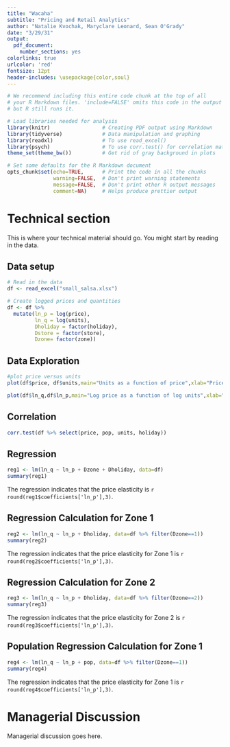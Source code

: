 ```yaml
---
title: "Wacaha"
subtitle: "Pricing and Retail Analytics"
author: "Natalie Kvochak, Maryclare Leonard, Sean O'Grady"
date: "3/29/31"
output:
  pdf_document:
    number_sections: yes
colorlinks: true
urlcolor: 'red'
fontsize: 12pt
header-includes: \usepackage{color,soul}
---
```


```r
# We recommend including this entire code chunk at the top of all 
# your R Markdown files. 'include=FALSE' omits this code in the output
# but R still runs it.

# Load libraries needed for analysis
library(knitr)                 # Creating PDF output using Markdown
library(tidyverse)             # Data manipulation and graphing
library(readxl)                # To use read_excel()
library(psych)                 # To use corr.test() for correlation matrices
theme_set(theme_bw())          # Get rid of gray background in plots

# Set some defaults for the R Markdown document
opts_chunk$set(echo=TRUE,      # Print the code in all the chunks
               warning=FALSE,  # Don't print warning statements
               message=FALSE,  # Don't print other R output messages
               comment=NA)     # Helps produce prettier output
```

# Technical section

This is where your technical material should go. You might start by reading in the data.

## Data setup
```r
# Read in the data
df <- read_excel("small_salsa.xlsx")

# Create logged prices and quantities
df <- df %>% 
  mutate(ln_p = log(price),
         ln_q = log(units),
         Dholiday = factor(holiday),
         Dstore = factor(store),
         Dzone= factor(zone))

```

## Data Exploration
```r
#plot price versus units
plot(df$price, df$units,main="Units as a function of price",xlab="Price",ylab="Units",pch=19)

plot(df$ln_q,df$ln_p,main="Log price as a function of log units",xlab="Log Units",ylab="Log Price",pch=19)
```

## Correlation
```r
corr.test(df %>% select(price, pop, units, holiday))
```

## Regression
```r
reg1 <- lm(ln_q ~ ln_p + Dzone + Dholiday, data=df)
summary(reg1)
```

The regression indicates that the price elasticity is `r round(reg1$coefficients['ln_p'],3)`.

## Regression Calculation for Zone 1
```r
reg2 <- lm(ln_q ~ ln_p + Dholiday, data=df %>% filter(Dzone==1))
summary(reg2)
```

The regression indicates that the price elasticity  for Zone 1 is `r round(reg2$coefficients['ln_p'],3)`.

## Regression Calculation for Zone 2
``` r
reg3 <- lm(ln_q ~ ln_p + Dholiday, data=df %>% filter(Dzone==2))
summary(reg3)
```

The regression indicates that the price elasticity for Zone 2 is `r round(reg3$coefficients['ln_p'],3)`.

## Population Regression Calculation for Zone 1
```r
reg4 <- lm(ln_q ~ ln_p + pop, data=df %>% filter(Dzone==1))
summary(reg4)
```

The regression indicates that the price elasticity  for Zone 1 is `r round(reg4$coefficients['ln_p'],3)`.

# Managerial Discussion

Managerial discussion goes here.
